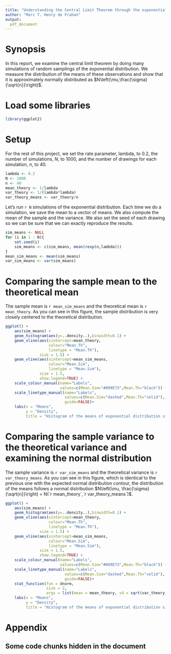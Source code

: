 ```yaml
---
title: "Understanding the Central Limit Theorem through the exponential distribution"
author: "Marc T. Henry de Frahan"
output: 
  pdf_document
---
```


# Synopsis
In this report, we examine the central limit theorem by doing many
simulations of random samplings of the exponential distribution. We
measure the distribution of the means of these observations and show
that it is approximately normally distributed as $N\left(\mu,\frac{\sigma}{\sqrt{n}}\right)$.

# Load some libraries
```r
library(ggplot2)
```

# Setup

For the rest of this project, we set the rate parameter, lambda, to
0.2, the number of simulations, $N$, to 1000, and the number of drawings for each simulation, $n$, to 40.

```r
lambda <- 0.2
N <- 1000
n <- 40
mean_theory <- 1/lambda
var_theory <- 1/(lambda*lambda)
var_theory_means <- var_theory/n
```

Let's run `r N` simulations of the exponential distribution. Each
time we do a simulation, we save the mean to a vector of means. We
also compute the mean of the sample and the variance. We also set the seed of each drawing so we can be sure that we can exactly reproduce the results.

```r
sim_means <- NULL
for (i in 1 : N){
    set.seed(i)
    sim_means <- c(sim_means, mean(rexp(n,lambda)))
}
mean_sim_means <- mean(sim_means)
var_sim_means <- var(sim_means)
```

# Comparing the sample mean to the theoretical mean

The sample mean is `r mean_sim_means` and the theoretical mean is `r mean_theory`. As you can see in this figure, the sample distribution
is very closely centered to the theoretical distribution.

```r
ggplot() +
    aes(sim_means) +
    geom_histogram(aes(y=..density..),binwidth=0.1) +
    geom_vline(aes(xintercept=mean_theory,
                   colour="Mean.Th",
                   linetype = "Mean.Th"),
               size = 1.5) +
    geom_vline(aes(xintercept=mean_sim_means,
                   colour="Mean.Sim",
                   linetype = "Mean.Sim"),
               size = 1.5,
               show.legend=TRUE) +
    scale_colour_manual(name="Labels",
                        values=c(Mean.Sim="#009E73",Mean.Th="black")) +
    scale_linetype_manual(name="Labels",
                          values=c(Mean.Sim="dashed",Mean.Th="solid"),
                          guide=FALSE)+
    labs(x = "Means",
         y = "Density",
         title = "Histogram of the means of exponential distribution simulations")
```


# Comparing the sample variance to the theoretical variance and examining the normal distribution

The sample variance is `r var_sim_means` and the theoretical variance
is `r var_theory_means`. As you can see in this figure, which is
identical to the previous one with the expected normal distribution
contour, the distribution of the means follows a normal distribution
$N\left(\mu, \frac{\sigma}{\sqrt{n}}\right) = N(`r mean_theory`,`r var_theory_means`)$.

```r
ggplot() +
    aes(sim_means) +
    geom_histogram(aes(y=..density..),binwidth=0.1) +
    geom_vline(aes(xintercept=mean_theory,
                   colour="Mean.Th",
                   linetype = "Mean.Th"),
               size = 1.5) +
    geom_vline(aes(xintercept=mean_sim_means,
                   colour="Mean.Sim",
                   linetype = "Mean.Sim"),
               size = 1.5,
               show.legend=TRUE) +
    scale_colour_manual(name="Labels",
                        values=c(Mean.Sim="#009E73",Mean.Th="black")) +
    scale_linetype_manual(name="Labels",
                          values=c(Mean.Sim="dashed",Mean.Th="solid"),
                          guide=FALSE)+
    stat_function(fun = dnorm,
                  size = 2,
                  args = list(mean = mean_theory, sd = sqrt(var_theory_means))) +
    labs(x = "Means",
         y = "Density",
         title = "Histogram of the means of exponential distribution simulations")
```


# Appendix

## Some code chunks hidden in the document 
```r
```
